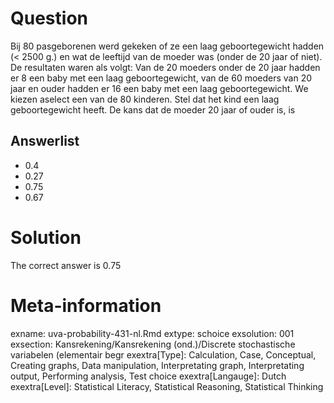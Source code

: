 Question
========

Bij 80 pasgeborenen werd gekeken of ze een laag geboortegewicht hadden (< 2500 g.) en wat de leeftijd van de moeder was (onder de 20 jaar of niet). De resultaten waren als volgt: Van de 20 moeders onder de 20 jaar hadden er 8 een baby met een laag geboortegewicht, van de 60 moeders van 20 jaar en ouder hadden er 16 een baby met een laag geboortegewicht. We kiezen aselect een van de 80 kinderen. Stel dat het kind een laag geboortegewicht heeft. De kans dat de moeder 20 jaar of ouder is, is 

Answerlist
----------
* 0.4
* 0.27
* 0.75
* 0.67

Solution
========

The correct answer is  0.75 

Meta-information
================
exname: uva-probability-431-nl.Rmd 
extype: schoice 
exsolution: 001 
exsection: Kansrekening/Kansrekening (ond.)/Discrete stochastische variabelen (elementair begr
exextra[Type]: Calculation, Case, Conceptual, Creating graphs, Data manipulation, Interpretating graph, Interpretating output, Performing analysis, Test choice 
exextra[Langauge]: Dutch 
exextra[Level]: Statistical Literacy, Statistical Reasoning, Statistical Thinking 
